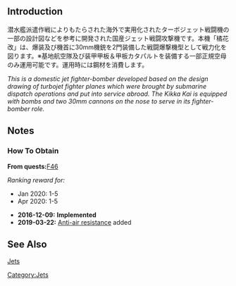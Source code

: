 {{EquipmentInfo|200}}
==Introduction==
潜水艦派遣作戦によりもたらされた海外で実用化されたターボジェット戦闘機の一部の設計図などを参考に開発された国産ジェット戦闘攻撃機です。本機「橘花改」は、爆装及び機首に30mm機銃を2門装備した戦闘爆撃機型として戦力化を図ります。※基地航空隊及び装甲甲板＆甲板カタパルトを装備する一部正規空母のみ運用可能です。運用時には鋼材を消費します。

''This is a domestic jet fighter-bomber developed based on the design drawing of turbojet fighter planes which were brought by submarine dispatch operations and put into service abroad. The Kikka Kai is equipped with bombs and two 30mm cannons on the nose to serve in its fighter-bomber role.''

==Notes==
<div class="mw-collapsible"><h3>How To Obtain</h3>
<div class="mw-collapsible-content">
'''From quests: '''[[Quests#F46|F46]]

''Ranking reward for:''
* Jan 2020: 1-5
* Apr 2020: 1-5

</div></div>


<div class="mw-collapsible><h3>Updates History</h3>
<div class="mw-collapsible-content>
* '''2016-12-09:''' '''Implemented'''
* '''2019-03-22:''' [[Anti-Air Fire#Shoot Down Resistance|Anti-air resistance]] added
</div></div>

==See Also==
[[Jets]]
{{Equipmentlist}}
[[Category:Jets]]